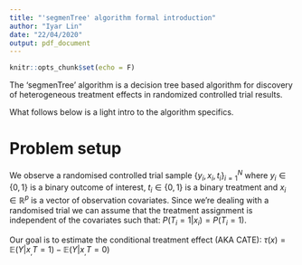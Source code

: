 ```yaml
---
title: "'segmenTree' algorithm formal introduction"
author: "Iyar Lin"
date: "22/04/2020"
output: pdf_document
---
```


```r
knitr::opts_chunk$set(echo = F)
```

The 'segmenTree' algorithm is a decision tree based algorithm for discovery of heterogeneous treatment effects in randomized controlled trial results. 

What follows below is a light intro to the algorithm specifics.

# Problem setup

We observe a randomised controlled trial sample $\{y_i,x_i,t_i\}_{i=1}^{N}$ where $y_i \in \{0,1\}$ is a binary outcome of interest, $t_i \in \{0,1\}$ is a binary treatment and $x_i \in \mathbb{R}^p$ is a vector of observation covariates. Since we're dealing with a randomised trial we can assume that the treatment assignment is independent of the covariates such that: $P(T_i = 1|x_i) = P(T_i = 1)$.

Our goal is to estimate the conditional treatment effect (AKA CATE): $\tau(x) = \mathbb{E}(Y|x_, T = 1) - \mathbb{E}(Y|x_, T = 0)$